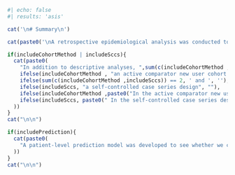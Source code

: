```r
#| echo: false
#| results: 'asis'

cat('\n# Summary\n')

cat(paste0('\nA retrospective epidemiological analysis was conducted to assess the relationship between ', targetName, ' and ', outcomeName,'.'))

if(includeCohortMethod | includeSccs){
  cat(paste0(
    "In addition to descriptive analyses, ",sum(c(includeCohortMethod ,includeSccs))," causal analytic designs were employed:", 
    ifelse(includeCohortMethod , "an active comparator new user cohort design", ""), 
    ifelse(sum(c(includeCohortMethod ,includeSccs)) == 2, ' and ', ''),
    ifelse(includeSccs, "a self-controlled case series design", ""),             
    ifelse(includeCohortMethod ,paste0("In the active comparator new user cohort design, new users of ", targetName, " were compared to new users of ", comparatorText,"."), ""),
    ifelse(includeSccs, paste0(" In the self-controlled case series design, the incidence of ", outcomeName, " was compared between periods of ",targetName ," use and periods of non-use."), "")
  ))
}
cat("\n\n")

if(includePrediction){
  cat(paste0(
    "A patient-level prediction model was developed to see whether we can identify a sub population of ",targetName," that is high-risk of developing ", outcomeName,".  The model learns uses the retrospectively collected data to find associations between predictors and the development of ", outcomeName," during an at risk period of time following exposure to ",targetName,"." 
  ))
}
cat("\n\n")

```
